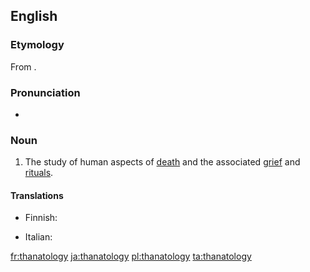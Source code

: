 ==English==
{{wikipedia}}

===Etymology===
From {{confix|thanato|ology}}.

===Pronunciation===
* {{a|UK}} {{IPA|/θanəˈtɒlədʒi/}}

===Noun===
{{en-noun|-}}

# {{psychology}} The study of human aspects of [[death]] and the associated [[grief]] and [[ritual]]s.

====Translations====
{{trans-top|study of human aspects of death}}
* Finnish: {{t-|fi|tanatologia}}
{{trans-mid}}
* Italian: {{t+|it|tanatologia|f}}
{{trans-bottom}}

[[fr:thanatology]]
[[ja:thanatology]]
[[pl:thanatology]]
[[ta:thanatology]]